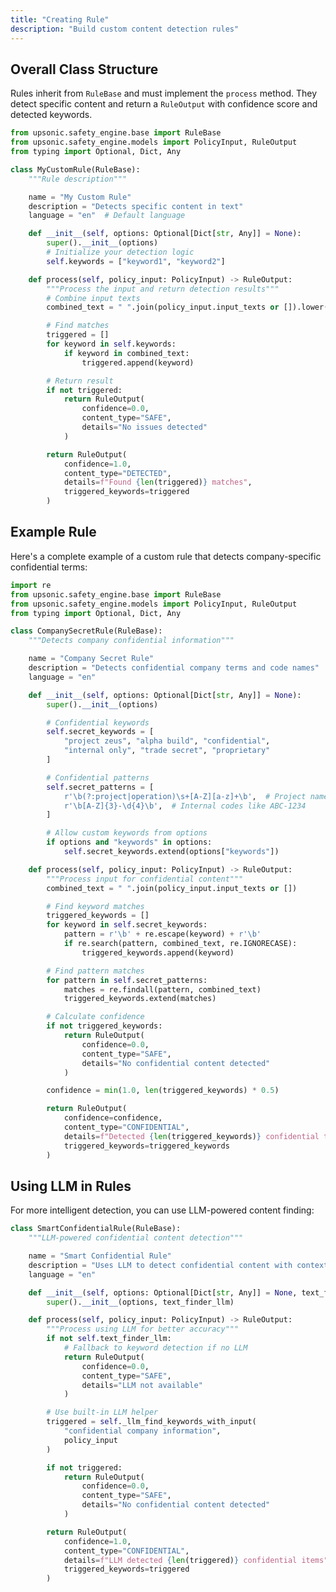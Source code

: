 ```yaml
---
title: "Creating Rule"
description: "Build custom content detection rules"
---
```


## Overall Class Structure

Rules inherit from `RuleBase` and must implement the `process` method. They detect specific content and return a `RuleOutput` with confidence score and detected keywords.

```python
from upsonic.safety_engine.base import RuleBase
from upsonic.safety_engine.models import PolicyInput, RuleOutput
from typing import Optional, Dict, Any

class MyCustomRule(RuleBase):
    """Rule description"""

    name = "My Custom Rule"
    description = "Detects specific content in text"
    language = "en"  # Default language

    def __init__(self, options: Optional[Dict[str, Any]] = None):
        super().__init__(options)
        # Initialize your detection logic
        self.keywords = ["keyword1", "keyword2"]

    def process(self, policy_input: PolicyInput) -> RuleOutput:
        """Process the input and return detection results"""
        # Combine input texts
        combined_text = " ".join(policy_input.input_texts or []).lower()

        # Find matches
        triggered = []
        for keyword in self.keywords:
            if keyword in combined_text:
                triggered.append(keyword)

        # Return result
        if not triggered:
            return RuleOutput(
                confidence=0.0,
                content_type="SAFE",
                details="No issues detected"
            )

        return RuleOutput(
            confidence=1.0,
            content_type="DETECTED",
            details=f"Found {len(triggered)} matches",
            triggered_keywords=triggered
        )
```

## Example Rule

Here's a complete example of a custom rule that detects company-specific confidential terms:

```python
import re
from upsonic.safety_engine.base import RuleBase
from upsonic.safety_engine.models import PolicyInput, RuleOutput
from typing import Optional, Dict, Any

class CompanySecretRule(RuleBase):
    """Detects company confidential information"""

    name = "Company Secret Rule"
    description = "Detects confidential company terms and code names"
    language = "en"

    def __init__(self, options: Optional[Dict[str, Any]] = None):
        super().__init__(options)

        # Confidential keywords
        self.secret_keywords = [
            "project zeus", "alpha build", "confidential",
            "internal only", "trade secret", "proprietary"
        ]

        # Confidential patterns
        self.secret_patterns = [
            r'\b(?:project|operation)\s+[A-Z][a-z]+\b',  # Project names
            r'\b[A-Z]{3}-\d{4}\b',  # Internal codes like ABC-1234
        ]

        # Allow custom keywords from options
        if options and "keywords" in options:
            self.secret_keywords.extend(options["keywords"])

    def process(self, policy_input: PolicyInput) -> RuleOutput:
        """Process input for confidential content"""
        combined_text = " ".join(policy_input.input_texts or [])

        # Find keyword matches
        triggered_keywords = []
        for keyword in self.secret_keywords:
            pattern = r'\b' + re.escape(keyword) + r'\b'
            if re.search(pattern, combined_text, re.IGNORECASE):
                triggered_keywords.append(keyword)

        # Find pattern matches
        for pattern in self.secret_patterns:
            matches = re.findall(pattern, combined_text)
            triggered_keywords.extend(matches)

        # Calculate confidence
        if not triggered_keywords:
            return RuleOutput(
                confidence=0.0,
                content_type="SAFE",
                details="No confidential content detected"
            )

        confidence = min(1.0, len(triggered_keywords) * 0.5)

        return RuleOutput(
            confidence=confidence,
            content_type="CONFIDENTIAL",
            details=f"Detected {len(triggered_keywords)} confidential terms",
            triggered_keywords=triggered_keywords
        )
```

## Using LLM in Rules

For more intelligent detection, you can use LLM-powered content finding:

```python
class SmartConfidentialRule(RuleBase):
    """LLM-powered confidential content detection"""

    name = "Smart Confidential Rule"
    description = "Uses LLM to detect confidential content with context"
    language = "en"

    def __init__(self, options: Optional[Dict[str, Any]] = None, text_finder_llm=None):
        super().__init__(options, text_finder_llm)

    def process(self, policy_input: PolicyInput) -> RuleOutput:
        """Process using LLM for better accuracy"""
        if not self.text_finder_llm:
            # Fallback to keyword detection if no LLM
            return RuleOutput(
                confidence=0.0,
                content_type="SAFE",
                details="LLM not available"
            )

        # Use built-in LLM helper
        triggered = self._llm_find_keywords_with_input(
            "confidential company information",
            policy_input
        )

        if not triggered:
            return RuleOutput(
                confidence=0.0,
                content_type="SAFE",
                details="No confidential content detected"
            )

        return RuleOutput(
            confidence=1.0,
            content_type="CONFIDENTIAL",
            details=f"LLM detected {len(triggered)} confidential items",
            triggered_keywords=triggered
        )
```
